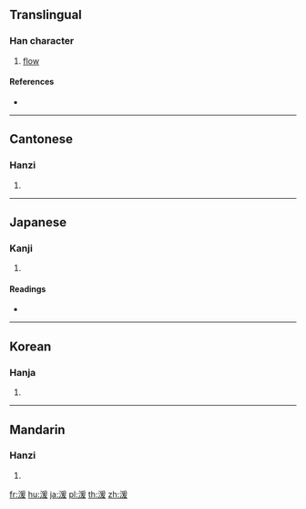 {{character info/new}}
==Translingual==

===Han character===
{{Han char|rn=85|rad=水|as=09|sn=12|four=32147|canj=EBME|ids=⿰氵爰}}

# [[flow]]

====References====
* {{Han ref|kx=0638.190|dkj=17877|dj=1045.100|hdz=31682.040|uh=6E72|ud=28274|bh=B545|bd=46405}}

----

==Cantonese==

===Hanzi===
{{yue-hanzi|jyut=[[wun4]], [[jyun4]]|y=wun4, yun4}}

# {{defn|lang=yue|sort=水09}}

----

==Japanese==

===Kanji===
{{ja-kanji|grade=|rs=水09}}

# {{defn|lang=ja|sort=水09}}

====Readings====
* {{ja-readings|on=[[かん]] (kan), [[えん]] (en)|kun=[[きょい]] (kyoi)}}

----

==Korean==

===Hanja===
{{ko-hanja|hangeul=[[원]], [[환]]|eumhun=|rv=won, hwan|mr=wŏn, hwan|y=wen, hwan}}

# {{defn|lang=ko|sort=水09}}

----

==Mandarin==

===Hanzi===
{{cmn-hanzi|pin=[[yuán]] ([[yuan2]])|wg=yüan<sup>2</sup>}}

# {{defn|lang=cmn|sort=水09}}

[[fr:湲]]
[[hu:湲]]
[[ja:湲]]
[[pl:湲]]
[[th:湲]]
[[zh:湲]]